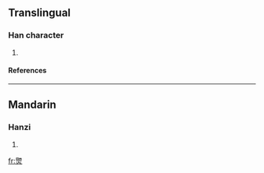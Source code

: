 ==Translingual==
===Han character===
{{Han char|rn=86|rad=火|as=09|sn=13|four=|canj=月山火 (BUF)}}
# {{defn|Han|sort=火09}}
====References====
{{Han ref|kx=0812.190|dkj=23508|hdz=42501.150|uh=715B|ud=29019}}

----
==Mandarin==
===Hanzi===
{{cmn-hanzi|pin=[[jiǒng]] (jiong3)|wg=chiung<sup>3</sup>}}
# {{defn|Mandarin}}

[[fr:煛]]